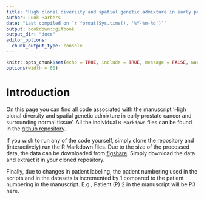 ```yaml
---
title: "High clonal diversity and spatial genetic admixture in early prostate cancer and surrounding normal tissue"
Author: Luuk Harbers
date: "Last compiled on `r format(Sys.time(), '%Y-%m-%d')`"
output: bookdown::gitbook
output_dir: "docs"
editor_options:
  chunk_output_type: console
---
```


```r
knitr::opts_chunk$set(echo = TRUE, include = TRUE, message = FALSE, warning = FALSE)
options(width = 60)
```

# Introduction

On this page you can find all code associated with the manuscript 'High clonal diversity and spatial genetic admixture in early prostate cancer and surrounding normal tissue'. All the individual `R Markdown` files can be found in the [github repository](https://github.com/bicrolab/scCUTseq).  

If you wish to run any of the code yourself, simply clone the repository and (interactively) run the R Markdown files. Due to the size of the processed data, the data can be downloaded from [figshare](10.17044/scilifelab.23662140). Simply download the data and extract it in your cloned repository.

Finally, due to changes in patient labeling, the patient numbering used in the scripts and in the datasets is incremented by 1 compared to the patient numbering in the manuscript. E.g., Patient (P) 2 in the manuscript will be P3 here. 